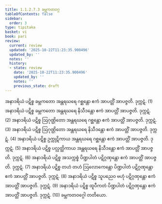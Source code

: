 ```yaml
---
title: 1.1.2.7.3 ခမ္ဘကတဝဂ္ဂ
tableOfContents: false
sidebar:
  order: 3
type: tipitaka
basket: vi
book: pari
review:
  current: review
  updated: '2025-10-22T11:23:35.900496'
  updated_by: ''
  notes: ''
  history:
  - state: review
    date: '2025-10-22T11:23:35.900496'
    updated_by: ''
    notes: ''
    previous_state: draft
---
```



<ReviewStatus review={frontmatter.review} showDetails={true} />

<HypothesisAnnotation frontmatter={frontmatter} />

<DynamicBreadcrumb />

<Division number="177" book="pari" e="ch" v="5" p="75">

<Paragraph number="513" book="pari">
အနာဒရိယံ ပဋိစ္စ ခမ္ဘကတော အန္တရဃရေ ဂစ္ဆန္တော ဧကံ အာပတ္တိံ အာပဇ္ဇတိ. ဒုက္ကဋံ. (1)
</Paragraph>

<Paragraph number="514" book="pari">
အနာဒရိယံ ပဋိစ္စ ခမ္ဘကတော အန္တရဃရေ နိသီဒန္တော ဧကံ အာပတ္တိံ အာပဇ္ဇတိ. ဒုက္ကဋံ. (2)
</Paragraph>

<Paragraph number="515" book="pari">
အနာဒရိယံ ပဋိစ္စ ဩဂုဏ္ဌိတော အန္တရဃရေ ဂစ္ဆန္တော ဧကံ အာပတ္တိံ အာပဇ္ဇတိ. ဒုက္ကဋံ. (3)
</Paragraph>

<Paragraph number="516" book="pari">
အနာဒရိယံ ပဋိစ္စ ဩဂုဏ္ဌိတော အန္တရဃရေ နိသီဒန္တော ဧကံ အာပတ္တိံ အာပဇ္ဇတိ. ဒုက္ကဋံ. (4)
</Paragraph>

<Paragraph number="517" book="pari">
အနာဒရိယံ ပဋိစ္စ ဥက္ကုဋိကာယ အန္တရဃရေ ဂစ္ဆန္တော ဧကံ အာပတ္တိံ အာပဇ္ဇတိ. ဒုက္ကဋံ. (5)
</Paragraph>

<Paragraph number="518" book="pari">
အနာဒရိယံ ပဋိစ္စ ပလ္လတ္ထိကာယ အန္တရဃရေ နိသီဒန္တော ဧကံ အာပတ္တိံ အာပဇ္ဇတိ. ဒုက္ကဋံ. (6)
</Paragraph>

<Paragraph number="519" book="pari">
အနာဒရိယံ ပဋိစ္စ အသက္ကစ္စံ ပိဏ္ဍပါတံ ပဋိဂ္ဂဏှန္တော ဧကံ အာပတ္တိံ အာပဇ္ဇတိ. ဒုက္ကဋံ. (7)
</Paragraph>

<Paragraph number="520" book="pari">
အနာဒရိယံ ပဋိစ္စ တဟံ တဟံ ဩလောကေန္တော ပိဏ္ဍပါတံ ပဋိဂ္ဂဏှန္တော ဧကံ အာပတ္တိံ အာပဇ္ဇတိ. ဒုက္ကဋံ. (8)
</Paragraph>

<Paragraph number="521" book="pari">
အနာဒရိယံ ပဋိစ္စ သူပညေဝ ဗဟုံ ပဋိဂ္ဂဏှန္တော ဧကံ အာပတ္တိံ အာပဇ္ဇတိ. ဒုက္ကဋံ. (9)
</Paragraph>

<Paragraph number="522" book="pari">
အနာဒရိယံ ပဋိစ္စ ထူပီကတံ ပိဏ္ဍပါတံ ပဋိဂ္ဂဏှန္တော ဧကံ အာပတ္တိံ အာပဇ္ဇတိ. ဒုက္ကဋံ. (10)

</Paragraph>
</Division>

<Paragraph number="523" type="center" book="pari">
ခမ္ဘကတဝဂ္ဂေါ တတိယော.
</Paragraph>